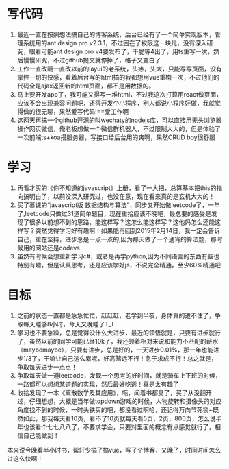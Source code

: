 # 写代码

1. 最近一直在按照想法搞自己的博客系统，后台已经有了一个简单实现版本，管理系统用的ant design pro v2.3.1，不过困在了权限这一块儿，没有深入研究，眼看可能ant design pro v4要发布了，干脆等4出了，用ts重写一次，然后慢慢研究，不过github提交就停掉了，格子又变白了
2. 工作一直改啊一直改以前的layui的老系统，头疼，头大，只能写写页面，没有掌控一切的快感，看着后台写的html搞的我都想用vue重构一次，不过他们的代码全是ajax返回新的html页面，都不是用数据的。
3. 马上要开发app了，我可能又得写一堆html，不过我这次打算用react做页面，应该不会出现兼容问题吧，还得开发个小程序，别人都说小程序好做，我就觉得做的很无聊，果然爱写代码!==爱工作啊
4. 这两天再搞一个github开源的叫wechaty的nodejs库，可以直接用无头浏览器操作网页微信，俺老板想做一个微信群机器人，不过限制大大的，但是体验了一次前端ts+koa搭服务器，写接口给后台用的爽啊，果然CRUD boy很舒服

# 学习

1. 再看才买的《你不知道的javascript》上册，看了一大把，总算基本把this的指向搞明白了，以前没深入研究过，也没在意，现在看来真的是玄机大大的！
2. 买了慕课的“javascript版 数据结构与算法”，同步又开始做leetcode了，一年了,leetcode只做过31道简单题目，现在重拾应该不晚吧，最总要的感受是发现了很多以前想不到的思路，能这样写？这怎么能这样写？这他妈怎么还能这样写？突然觉得学习好有趣啊！如果能再回到2015年2月14日，我一定会告诉自己，重在坚持，进步总是一点一点的,因为那天做了一个通宵的算法题，那时候用的网站还是codevs
3. 虽然有时候会想重新学习c#，或者是再学python,因为不同语言的东西有些也特别有趣，但是认真思考，还是应该学好js，不说完全精通，至少60%精通吧

# 目标
1. 之前的状态一直都是急急忙忙，赶赶赶，老学到半夜，身体真的遭不住了，争取每天睡够8小时，今天又晚睡了T_T
2. 学习也不要急躁，总是觉得没什么大进步，最近的领悟就是，只要有进步就行了，虽然以前的同学可能已经10k了，我还领着相对来说和能力不匹配的薪水（maybemaybe），只要有进步，总是好的，一天进步0.01%，那一年也能进步1/3了，干嘛让自己这么累呢，好高骛远不行！急于求成不行！总之就是，争取每天进步一点点！
3. 争取每天做一道leetcode，发现一个思考的好时间，就是骑车上下班的时候，一路都可以想想某道题的实现，然后最好吃透！真是太有趣了
4. 收拾发现了一本《离散数学及其应用》，呃，闻着书都臭了，买了从没翻开过，仔细想想，大概是当年做topdown游戏的时候，人物旋转和摄像头的对应角度找不到的时候，一时头铁买的吧，都没看过啊哈，还记得万向节死锁~既然如此，那我每天看10页，看不了10页就每天看5页，2页，800页，怎么说半年也该看个七七八八了，不要求学会，只要对里面的概念有点感觉就行了，相信自己能做到！

本来说今晚看半小时书，帮轩少搞了搞vue，写了个博客，又晚了，时间时间怎么过这么快啊！
